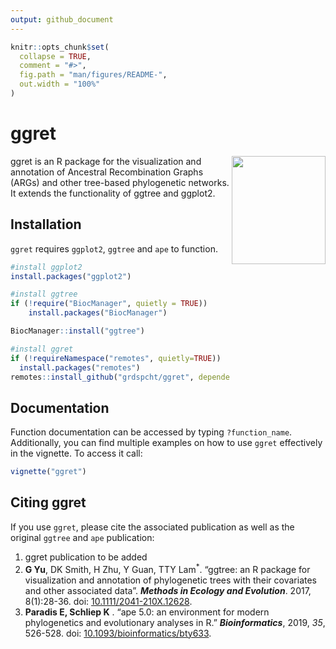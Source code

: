```yaml
---
output: github_document
---
```


<!-- README.md is generated from README.Rmd. Please edit that file -->

```r
knitr::opts_chunk$set(
  collapse = TRUE,
  comment = "#>",
  fig.path = "man/figures/README-",
  out.width = "100%"
)
```

# ggret
<img align="right" width="150" height="173" src="man/figures/ggret_logo.png">
<!-- badges: start -->
<!-- badges: end -->

ggret is an R package for the visualization and annotation of Ancestral Recombination Graphs (ARGs) and other tree-based phylogenetic networks. It extends the functionality of ggtree and ggplot2. 






## Installation

`ggret` requires `ggplot2`, `ggtree` and `ape` to function. 
```r 
#install ggplot2
install.packages("ggplot2")

#install ggtree
if (!require("BiocManager", quietly = TRUE))
    install.packages("BiocManager")

BiocManager::install("ggtree")

#install ggret
if (!requireNamespace("remotes", quietly=TRUE))
  install.packages("remotes")
remotes::install_github("grdspcht/ggret", dependencies = TRUE, build_vignettes = TRUE))
```

## Documentation
Function documentation can be accessed by typing `?function_name`. Additionally, you can find multiple examples on how to use `ggret` effectively in the vignette. To access it call:
```r
vignette("ggret")
```


## Citing ggret
If you use `ggret`, please cite the associated publication as well as the original `ggtree` and `ape` publication:

1. ggret publication to be added
2. __G Yu__, DK Smith, H Zhu, Y Guan, TTY Lam^\*^. "ggtree: an R package for
visualization and annotation of phylogenetic trees with their covariates and
other associated data". __*Methods in Ecology and Evolution*__. 2017, 8(1):28-36.
doi: [10.1111/2041-210X.12628](https://doi.org/10.1111/2041-210X.12628).
3. __Paradis E, Schliep K__ . “ape 5.0: an environment for modern phylogenetics and evolutionary analyses in R.” __*Bioinformatics*__, 2019, *35*, 526-528. doi:
[10.1093/bioinformatics/bty633](URL: https://doi.org/10.1093/bioinformatics/bty633).

